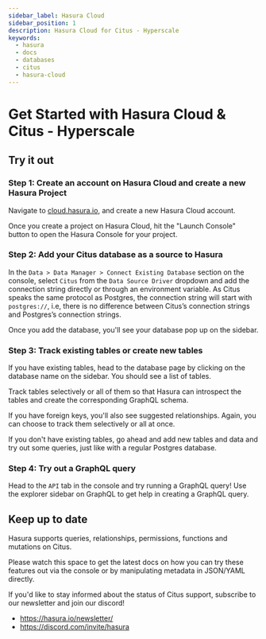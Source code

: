 ```yaml
---
sidebar_label: Hasura Cloud
sidebar_position: 1
description: Hasura Cloud for Citus - Hyperscale
keywords:
  - hasura
  - docs
  - databases
  - citus
  - hasura-cloud
---
```



# Get Started with Hasura Cloud & Citus - Hyperscale

## Try it out

### Step 1: Create an account on Hasura Cloud and create a new Hasura Project

Navigate to [cloud.hasura.io](https://cloud.hasura.io/signup/?pg=docs&plcmt=body&cta=navigate-to-cloud-hasura-io&tech=default),
and create a new Hasura Cloud account.

Once you create a project on Hasura Cloud, hit the "Launch Console"
button to open the Hasura Console for your project.

<Thumbnail
  src="/img/graphql/cloud/getting-started/create-project.png"
  alt="Connect new or existing database"
  width="600px"
/>

### Step 2: Add your Citus database as a source to Hasura

In the `Data > Data Manager > Connect Existing Database` section on the
console, select `Citus` from the `Data Source Driver` dropdown and add
the connection string directly or through an environment variable. As
Citus speaks the same protocol as Postgres, the connection string will
start with `postgres://`, i.e, there is no difference between Citus’s
connection strings and Postgres’s connection strings.

<Thumbnail
  src="/img/graphql/core/databases/citus-hyperscale-postgres/1-add-source.png"
  alt="Add source"
  width="600px"
/>

Once you add the database, you'll see your database pop up on the sidebar.

### Step 3: Track existing tables or create new tables

If you have existing tables, head to the database page by clicking on
the database name on the sidebar. You should see a list of tables.

<!--

   .. thumbnail:: /img/graphql/core/databases/ms-sql-server/3-manage-mydb.png
      :alt: Manage my-db
      :width: 1000px

-->

Track tables selectively or all of them so that Hasura can introspect
the tables and create the corresponding GraphQL schema.

<!--

   .. thumbnail:: /img/graphql/core/databases/ms-sql-server/4-track-tables.png
      :alt: Track tables
      :width: 1000px

-->

If you have foreign keys, you'll also see suggested relationships.
Again, you can choose to track them selectively or all at once.

<!--

   .. thumbnail:: /img/graphql/core/databases/ms-sql-server/5-track-rels.png
      :alt: Track relationships
      :width: 1000px

-->

If you don't have existing tables, go ahead and add new tables and data
and try out some queries, just like with a regular Postgres database.

<!--

   Step 3: Option 2: Create new tables
   ^^^^^^^^^^^^^^^^^^^^^^^^^^^^^^^^^^^

   If you don't have existing tables, head to the Run SQL window
   to run SQL against your SQL Server database and create tables or hit the Create Table button
   to create a table.

   If you're running raw SQL queries to create your tables, Don't forget to check "track metadata"
   at the bottom of the Run SQL window to make sure Hasura tracks your new database objects 
   in its GraphQL schema.


   .. thumbnail:: /img/graphql/core/databases/ms-sql-server/7-run-sql.png
      :alt: Run SQL to create table
      :width: 1000px

-->

### Step 4: Try out a GraphQL query

Head to the `API` tab in the console and try running a GraphQL
query! Use the explorer sidebar on GraphQL to get help in creating a
GraphQL query.

<Thumbnail
  src="/img/graphql/core/databases/ms-sql-server/6-make-graphql-query.png"
  alt="Make GraphQL query"
  width="1100px"
/>

## Keep up to date

Hasura supports queries, relationships, permissions, functions and
mutations on Citus.

Please watch this space to get the latest docs on how you can try these
features out via the console or by manipulating metadata in JSON/YAML directly.

If you'd like to stay informed about the status of Citus support,
subscribe to our newsletter and join our discord!

- https://hasura.io/newsletter/
- https://discord.com/invite/hasura
